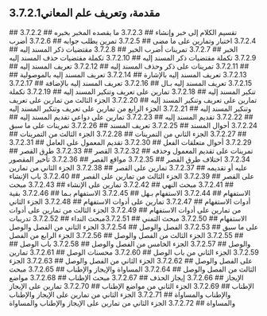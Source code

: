 ## 3.7.2.1مقدمة، وتعريف علم المعاني
<YouTube videoId='pMF4wpP5E4k' opts={opts} />
## 3.7.2.2 تقسيم الكلام إلى خبر وإنشاء
<YouTube videoId='U4TFw0fFJkE' opts={opts} />
## 3.7.2.3 ما يقصده المخبر بخبره
<YouTube videoId='QOnL2x9Xl5E' opts={opts} />
## 3.7.2.4 اختبار وتمارين على ما مضى
<YouTube videoId='_87krEUy2G8' opts={opts} />
## 3.7.2.5 تمرين يطلب جوابه
<YouTube videoId='8az6q7HRzMk' opts={opts} />
## 3.7.2.6 أضرب الخبر
<YouTube videoId='dkrYmmIzbuo' opts={opts} />
## 3.7.2.7 تمرينات أضرب الخبر
<YouTube videoId='UaRzlzij3zg' opts={opts} />
## 3.7.2.8 مقتضيات ذكر المسند إليه
<YouTube videoId='tQJCcYnhBfw' opts={opts} />
## 3.7.2.9 تكملة مقتضيات ذكر المسند إليه
<YouTube videoId='RvCAdHnWYm0' opts={opts} />
## 3.7.2.10 تكملة مقتضيات حذف المسند إليه
<YouTube videoId='Z5QgKqdOGX0' opts={opts} />
## 3.7.2.11 تمرينات على ذكر وحذف المسند إليه
<YouTube videoId='6qGg4kKeu0o' opts={opts} />
## 3.7.2.12 تعريف المسند إليه
<YouTube videoId='iT4tu8sHSwg' opts={opts} />
## 3.7.2.13 تعريف المسند إليه بالإشارة
<YouTube videoId='ait8Hh9SBNs' opts={opts} />
## 3.7.2.14 تعريف المسند إليه بالموصولية
<YouTube videoId='rG0YZPz9HNw' opts={opts} />
## 3.7.2.15 تعريف المسند إليه بـال
<YouTube videoId='UL77WyUtsf4' opts={opts} />
## 3.7.2.16 تعريف المسند إليه بالإضافة
<YouTube videoId='eLzrDQ56Rb8' opts={opts} />
## 3.7.2.17 تنكير المسند إليه
<YouTube videoId='zoGzzK0xkVI' opts={opts} />
## 3.7.2.18 تمارين على تعريف وتنكير المسند إليه
<YouTube videoId='36a0lyhQvZE' opts={opts} />
## 3.7.2.19 تكملة تمارين على تعريف وتنكير المسند إليه
<YouTube videoId='a2UzFVdyVPg' opts={opts} />
## 3.7.2.20 الجزء الثالث من تمارين على تعريف وتنكير المسند إليه
<YouTube videoId='ldAg6W78Jvw' opts={opts} />
## 3.7.2.21 الجزء الرابع من تمارين على تعريف وتنكير المسند إليه
<YouTube videoId='2XdcI158mM0' opts={opts} />
## 3.7.2.22 تقديم المسند إليه
<YouTube videoId='gyz3BCcQNPU' opts={opts} />
## 3.7.2.23 تمارين على دواعي تقديم المسند إليه
<YouTube videoId='12H5-gTnd70' opts={opts} />
## 3.7.2.24 أحوال المسند
<YouTube videoId='snOIgzy9KPU' opts={opts} />
## 3.7.2.25 تعريف المسند
<YouTube videoId='Pce81wwlA5w' opts={opts} />
## 3.7.2.26 تمرينات على ما سبق
<YouTube videoId='J-11IMnSgLE' opts={opts} />
## 3.7.2.27 الجزء الثاني من التمرينات
<YouTube videoId='LQ3yElPDrps' opts={opts} />
## 3.7.2.28 الجزء الثالث من التمرينات
<YouTube videoId='WmyUXvD6FzY' opts={opts} />
## 3.7.2.29 أحوال متعلقات الفعل
<YouTube videoId='4Rq60vPajEk' opts={opts} />
## 3.7.2.30 تقديم المعمول على العامل
<YouTube videoId='13I-2B7kfA8' opts={opts} />
## 3.7.2.31 تمرينات على تقديم المعمول وحذفه
<YouTube videoId='V5AyxtTxYco' opts={opts} />
## 3.7.2.32 القصر
<YouTube videoId='O3Z4O1gVSRY' opts={opts} />
## 3.7.2.33 طرق القصر
<YouTube videoId='54QwBo24WZA' opts={opts} />
## 3.7.2.34 اختلاف طرق القصر
<YouTube videoId='Wi3bxF8-3jA' opts={opts} />
## 3.7.2.35 مواقع القصر
<YouTube videoId='QJRmsgMK5LM' opts={opts} />
## 3.7.2.36 تأخير المقصور عليه أو تقديمه
<YouTube videoId='cjafL96RWRw' opts={opts} />
## 3.7.2.37 تمارين على القصر
<YouTube videoId='5leWO56ume4' opts={opts} />
## 3.7.2.38 الجزء الثاني من تمارين على القصر
<YouTube videoId='diMbHr35SzU' opts={opts} />
## 3.7.2.39 الجزء الثالث من تمارين على القصر
<YouTube videoId='6GSoNrwAz3I' opts={opts} />
## 3.7.2.40 باب الإنشاء
<YouTube videoId='Rb13HnW8HxA' opts={opts} />
## 3.7.2.41 مبحث النهي
<YouTube videoId='kGLf7XYZfig' opts={opts} />
## 3.7.2.42 تمارين على الإنشاء
<YouTube videoId='lRA7AwACSR8' opts={opts} />
## 3.7.2.43 مبحث الاستفهام
<YouTube videoId='JJhZ6vBjIE8' opts={opts} />
## 3.7.2.44 الاستفهام بـهل
<YouTube videoId='GNDwpmE4Sgs' opts={opts} />
## 3.7.2.45 الاستفهام بـما
<YouTube videoId='pJ51wXOl5vA' opts={opts} />
## 3.7.2.46 بقية أدوات الاستفهام
<YouTube videoId='CmVVOyZI7z8' opts={opts} />
## 3.7.2.47 تمارين على أدوات الاستفهام
<YouTube videoId='321V01jwPCg' opts={opts} />
## 3.7.2.48 الجزء الثاني من تمارين على أدوات الاستفهام
<YouTube videoId='GIyhzV5Q5Lo' opts={opts} />
## 3.7.2.49 الجزء الثالث من تمارين على أدوات الاستفهام
<YouTube videoId='e2OmaPnNhmA' opts={opts} />
## 3.7.2.50 مبحث التمني
<YouTube videoId='xfylGWV4e-E' opts={opts} />
## 3.7.2.51مبحث النداء
<YouTube videoId='PpHZ7KAXfVs' opts={opts} />
## 3.7.2.52 تدريبات على ما سبق
<YouTube videoId='jZOWvLDmvNs' opts={opts} />
## 3.7.2.53 الفصل والوصل
<YouTube videoId='ffb2zg8AWTE' opts={opts} />
## 3.7.2.54 الجزء الثاني من الفصل والوصل
<YouTube videoId='W89m5s7v35U' opts={opts} />
## 3.7.2.55 الجزء الثالث من الفصل والوصل
<YouTube videoId='ub6NVdY9XrY' opts={opts} />
## 3.7.2.56 الجزء الرابع من الفصل والوصل
<YouTube videoId='tmnyts-rIvE' opts={opts} />
## 3.7.2.57 الجزء الخامس من الفصل والوصل
<YouTube videoId='8EkI_XpTHT4' opts={opts} />
## 3.7.2.58 باب الوصل
<YouTube videoId='N5zmx1t0cyA' opts={opts} />
## 3.7.2.59 الجزء الثاني من باب الوصل
<YouTube videoId='riMMowTAbcA' opts={opts} />
## 3.7.2.60 محسنات الوصل
<YouTube videoId='RmBtf7BaBZE' opts={opts} />
## 3.7.2.61 تمارين على الفصل والوصل
<YouTube videoId='SnsvsSavX5o' opts={opts} />
## 3.7.2.62 الجزء الثاني من الفصل والوصل
<YouTube videoId='a2Sr4bTtlUY' opts={opts} />
## 3.7.2.63 الجزء الثالث من الفصل والوصل
<YouTube videoId='yzXwN1VUbx4' opts={opts} />
## 3.7.2.64 المساواة والإيجاز والإطناب
<YouTube videoId='VoQ3cVY0WYU' opts={opts} />
## 3.7.2.65 مبحث الإيجاز
<YouTube videoId='YcT5h_ORJgo' opts={opts} />
## 3.7.2.66 إيجاز الحذف
<YouTube videoId='9iHpqMYmg9o' opts={opts} />
## 3.7.2.67 مبحث الإطناب
<YouTube videoId='eq5JaC7sNLs' opts={opts} />
## 3.7.2.68 مواضع الإطناب
<YouTube videoId='cMgQoqz0eh0' opts={opts} />
## 3.7.2.69 الجزء الثاني من مواضع الإطناب
<YouTube videoId='bV3jKB12lpc' opts={opts} />
## 3.7.2.70 تمارين على الإيجاز والإطناب والمساواة
<YouTube videoId='CNDScDaSanQ' opts={opts} />
## 3.7.2.71 الجزء الثاني من تمارين على الإيجاز والإطناب والمساواة
<YouTube videoId='KDnjF_VfPbU' opts={opts} />
## 3.7.2.72 الجزء الثاني من تمارين على الإيجاز والإطناب والمساواة
<YouTube videoId='lsfGDHFjWBk' opts={opts} />
